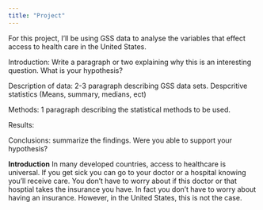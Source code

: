 ```yaml
---
title: "Project"
---
```


For this project, I'll be using GSS data to analyse the variables that effect access to health care in the United States.

Introduction: Write a paragraph or two explaining why this is an interesting question. What is your hypothesis? 

Description of data: 2-3 paragraph describing GSS data sets. Despcritive statistics (Means, summary, medians, ect) 

Methods: 1 paragraph describing the statistical methods to be used.

Results: 

Conclusions: summarize the findings. Were you able to support your hypothesis? 

**Introduction**
In many developed countries, access to healthcare is universal. If you get sick you can go to your doctor or a hospital knowing you'll receive care. You don't have to worry about if this doctor or that hosptial takes the insurance you have. In fact you don't have to worry about having an insurance. However, in the United States, this is not the case. 

